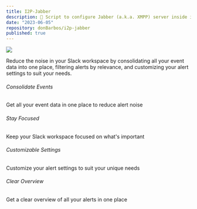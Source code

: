 ```yaml
---
title: I2P-Jabber
description: 🐧 Script to configure Jabber (a.k.a. XMPP) server inside i2p network.
date: "2023-06-05"
repository: donBarbos/i2p-jabber
published: true
---
```


[![](https://highstorm.app/og.png)](https://highstorm.app)

Reduce the noise in your Slack workspace by consolidating all your event data into one place, filtering alerts by relevance, and customizing your alert settings to suit your needs.

###### Consolidate Events

Get all your event data in one place to reduce alert noise

###### Stay Focused

Keep your Slack workspace focused on what's important

###### Customizable Settings

Customize your alert settings to suit your unique needs

###### Clear Overview

Get a clear overview of all your alerts in one place
